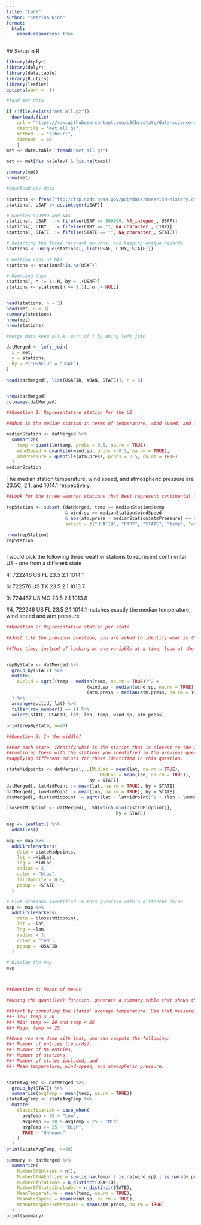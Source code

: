 ```yaml
---
title: "Lab5"
author: "Katrina Ninh"
format:
  html:
    embed-resources: true
---
```


\## Setup in R

```r

library(dtplyr)
library(dplyr)
library(data.table)
library(R.utils)
library(leaflet)
options(warn = -1)

#load met data

if (!file.exists("met_all.gz"))
  download.file(
    url = "https://raw.githubusercontent.com/USCbiostats/data-science-data/master/02_met/met_all.gz",
    destfile = "met_all.gz",
    method   = "libcurl",
    timeout  = 60
    )
met <- data.table::fread("met_all.gz")

met <- met[!is.na(elev) & !is.na(temp)]

summary(met)
nrow(met)


```

```r

#download csv data 

stations <- fread("ftp://ftp.ncdc.noaa.gov/pub/data/noaa/isd-history.csv")
stations[, USAF := as.integer(USAF)]

# Handles 999999 and NAs
stations[, USAF   := fifelse(USAF == 999999, NA_integer_, USAF)]
stations[, CTRY   := fifelse(CTRY == "", NA_character_, CTRY)]
stations[, STATE  := fifelse(STATE == "", NA_character_, STATE)]

# Selecting the three relevant columns, and keeping unique records
stations <- unique(stations[, list(USAF, CTRY, STATE)])

# Getting rids of NAs
stations <- stations[!is.na(USAF)]

# Removing dups
stations[, n := 1:.N, by = .(USAF)]
stations <- stations[n == 1,][, n := NULL]


head(stations, n = 3)
head(met, n = 3)
summary(stations)
nrow(met)
nrow(stations)


```

```r

#merge data keep all X, part of Y by doing left join

datMerged <- left_join(
  x = met,
  y = stations,
  by = c("USAFID" = "USAF")
)

head(datMerged[, list(USAFID, WBAN, STATE)], n = 3)


nrow(datMerged)
colnames(datMerged)


```

```r

##Question 1: Representative station for the US

##What is the median station in terms of temperature, wind speed, and atmospheric ##pressure? 

medianStation <- datMerged %>%
  summarize(
    temp = quantile(temp, probs = 0.5, na.rm = TRUE),
    windSpeed = quantile(wind.sp, probs = 0.5, na.rm = TRUE),
    atmPressure = quantile(atm.press, probs = 0.5, na.rm = TRUE)
  )
medianStation

```

The median station temperature, wind speed, and atmospheric pressure are 23.5C, 2.1, and 1014.1 respectively.

```r
##Look for the three weather stations that best represent continental US using the ##quantile() function. Do these three coincide?

repStation <- subset (datMerged, temp == medianStation$temp 
                      & wind.sp == medianStation$windSpeed 
                      & abs(atm.press - medianStation$atmPressure) <= 0.5,
                      select = c("USAFID", "CTRY", "STATE", "temp", "wind.sp", "atm.press"))

nrow(repStation)
repStation



```

I would pick the following three weather stations to represent continental US - one from a different state

4: 722246 US FL 23.5 2.1 1014.1

6: 722576 US TX 23.5 2.1 1013.7

9: 724467 US MO 23.5 2.1 1013.8

#4, 722246 US FL 23.5 2.1 1014.1 matches exactly the median temperature, wind speed and atm pressure

```r

##Question 2: Representative station per state

##Just like the previous question, you are asked to identify what is the most representative, the median, station per ##state. 

##This time, instead of looking at one variable at a time, look at the euclidean distance. If multiple stations show ##in the median, select the one located at the lowest latitude.


repByState <- datMerged %>%
  group_by(STATE) %>%
  mutate(
    euclid = sqrt((temp - median(temp, na.rm = TRUE))^2 +
                              (wind.sp - median(wind.sp, na.rm = TRUE))^2 +
                              (atm.press - median(atm.press, na.rm = TRUE))^2)
  ) %>%
  arrange(euclid, lat) %>%
  filter(row_number() == 1) %>%
  select(STATE, USAFID, lat, lon, temp, wind.sp, atm.press)

print(repByState, n=48)


```

```r

##Question 3: In the middle?

##For each state, identify what is the station that is closest to the mid-point of the state. 
##Combining these with the stations you identified in the previous question, use leaflet() to visualize all ~100 ##points in the same figure, 
##applying different colors for those identified in this question.

stateMidpoints <- datMerged[, .(MidLat = mean(lat, na.rm = TRUE),
                                   MidLon = mean(lon, na.rm = TRUE)),
                               by = STATE]
datMerged[, latMidPoint := mean(lat, na.rm = TRUE), by = STATE]
datMerged[, lonMidPoint := mean(lon, na.rm = TRUE), by = STATE]
datMerged[, distToMidpoint := sqrt((lat - latMidPoint)^2 + (lon - lonMidPoint)^2)]

closestMidpoint <- datMerged[, .SD[which.min(distToMidpoint)],
                                         by = STATE]

map <- leaflet() %>%
  addTiles()

map <- map %>%
  addCircleMarkers(
    data = stateMidpoints,
    lat = ~MidLat,
    lng = ~MidLon,
    radius = 3,
    color = "blue",
    fillOpacity = 0.8,
    popup = ~STATE
  )

# Plot stations identified in this question with a different color
map <- map %>%
  addCircleMarkers(
    data = closestMidpoint,
    lat = ~lat,
    lng = ~lon,
    radius = 3,
    color = "red",
    popup = ~USAFID
  )

# Display the map
map




```

```r

##Question 4: Means of means

##Using the quantile() function, generate a summary table that shows the number of states included, average ##temperature, wind-speed, and atmospheric pressure by the variable “average temperature level,” which you’ll need to ##create.

##Start by computing the states' average temperature. Use that measurement to classify them according to the following ##criteria:
##•	low: temp < 20
##•	Mid: temp >= 20 and temp < 25
##•	High: temp >= 25

##Once you are done with that, you can compute the following:
##•	Number of entries (records),
##•	Number of NA entries,
##•	Number of stations,
##•	Number of states included, and
##•	Mean temperature, wind-speed, and atmospheric pressure.


stateAvgTemp <- datMerged %>%
  group_by(STATE) %>%
  summarize(avgTemp = mean(temp, na.rm = TRUE))
stateAvgTemp <- stateAvgTemp %>%
  mutate(
    classification = case_when(
      avgTemp < 20 ~ "Low",
      avgTemp >= 20 & avgTemp < 25 ~ "Mid",
      avgTemp >= 25 ~ "High",
      TRUE ~ "Unknown"
    )
  )
print(stateAvgTemp, n=48)

summary <- datMerged %>%
  summarize(
    NumberOfEntries = n(),
    NumberOfNAEntries = sum(is.na(temp) | is.na(wind.sp) | is.na(atm.press)),
    NumberOfStations = n_distinct(USAFID),
    NumberOfStatesIncluded = n_distinct(STATE),
    MeanTemperature = mean(temp, na.rm = TRUE),
    MeanWindspeed = mean(wind.sp, na.rm = TRUE),
    MeanAtmosphericPressure = mean(atm.press, na.rm = TRUE)
  )
print(summary)



```
